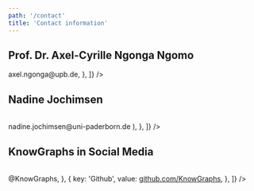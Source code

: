 ```yaml
---
path: '/contact'
title: 'Contact information'
---
```


## <Link className="header-link" to="https://dice-research.org/team/profiles/ngonga/">Prof. Dr. Axel-Cyrille Ngonga Ngomo</Link>

<Table
  data={[
    { key: 'Role', value: 'Project coordinator' },
    { key: 'Phone', value: '+49 5251 60-3342' },
    { key: 'Fax', value: '+49 5251 60-3436' },
    {
      key: 'Email',
      value: <a href="mailto:axel.ngonga@upb.de">axel.ngonga@upb.de</a>,
    },
  ]}
/>

## <Link className="header-link" to="/NadineJochimsen">Nadine Jochimsen</Link>

<Table
  data={[
    { key: 'Position', value: 'Project manager' },
    { key: 'Phone', value: '+49-341-9732367' },
    {
      key: 'Email',
      value: (
        <a href="mailto:nadine.jochimsen@uni-paderborn.de">
          nadine.jochimsen@uni-paderborn.de
        </a>
      ),
    },
  ]}
/>

## KnowGraphs in Social Media

<Table
  data={[
    {
      key: 'Twitter',
      value: <a href="https://twitter.com/knowgraphs">@KnowGraphs</a>,
    },
    {
      key: 'Github',
      value: <a href="https://github.com/KnowGraphs">github.com/KnowGraphs</a>,
    },
  ]}
/>
